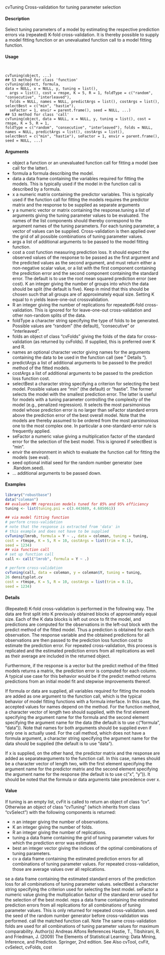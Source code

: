 
cvTuning Cross-validation for tuning parameter selection

#### Description 

Select tuning parameters of a model by estimating the respective prediction errors via (repeated)
K-fold cross-validation. It is thereby possible to supply a model fitting function or an unevaluated
function call to a model fitting function.

#### Usage 
<pre><code>

cvTuning(object, ...)
## S3 method for class 'function'
cvTuning(object, formula,
data = NULL, x = NULL, y, tuning = list(),
  args = list(), cost = rmspe, K = 5, R = 1, foldType = c("random", "consecutive", "interleaved"),
  folds = NULL, names = NULL, predictArgs = list(), costArgs = list(), selectBest = c("min", "hastie"),
  seFactor = 1, envir = parent.frame(), seed = NULL, ...)
## S3 method for class 'call'
cvTuning(object, data = NULL, x = NULL, y, tuning = list(), cost = rmspe, K = 5, R = 1,
foldType = c("random", "consecutive", "interleaved"), folds = NULL, names = NULL, predictArgs = list(), costArgs = list(), 
selectBest = c("min", "hastie"), seFactor = 1, envir = parent.frame(), seed = NULL, ...)
</code></pre>

#### Arguments 
* object a function or an unevaluated function call for fitting a model (see call for the latter).
* formula a formula describing the model.
* data a data frame containing the variables required for fitting the models. This is typically used if the model in the function call is described by a formula.
* x a numeric matrix containing the predictor variables. This is typically used if the function call for fitting the models requires the predictor matrix and the response to be supplied as separate arguments 
* y a numeric vector or matrix containing the response.tuning a list of arguments giving the tuning parameter values to be evaluated. The names of the list components should thereby correspond to the argument names of the tuning parameters. For each tuning parameter, a vector of values can be supplied. Cross-validation is then applied over the grid of all possible combinations
of tuning parameter values.
* args a list of additional arguments to be passed to the model fitting function.
* cost a cost function measuring prediction loss. It should expect the observed values of the response to be passed as the first argument and the predicted values as the second argument, and must return either a non-negative scalar value, or a list
with the first component containing the prediction error and the second component
containing the standard error. The default is to use the root mean squared prediction error (see cost).
K an integer giving the number of groups into which the data should be split (the
default is five). Keep in mind that this should be chosen such that all groups are of approximately equal size. Setting K equal to n yields leave-one-out crossvalidation.
* R an integer giving the number of replications for repeatedK-fold cross-validation. This is ignored for for leave-one-out cross-validation and other non-random splits of the data.
* foldType a character string specifying the type of folds to be generated. Possible values are "random" (the default), "consecutive" or "interleaved".
* folds an object of class "cvFolds" giving the folds of the data for cross-validation (as returned by cvFolds). If supplied, this is preferred over K and R.
* names an optional character vector giving names for the arguments containing the data to be used in the function call (see "
Details ").
* predictArgs a list of additional arguments to be passed to the predict method of the fitted
models.
* costArgs a list of additional arguments to be passed to the prediction loss function cost.
* selectBest a character string specifying a criterion for selecting the best model. Possible values are "min" (the default) or "hastie". The former selects the model with the smallest prediction error. The latter is useful for models with a tuning parameter
controlling the complexity of the model (e.g., penalized regression). It selects the most parsimonious model whose prediction error is no larger than seFactor standard errors above the prediction error of the best overall model.
Note that the models are thereby assumed to be ordered from the most parsimonious one to the most complex one. In particular a one-standard-error rule is frequently applied.
* seFactor a numeric value giving a multiplication factor of the standard error for the selection of the best model. This is ignored if selectBest is "min".
* envir the environment in which to evaluate the function call for fitting the models (see eval).
* seed optional initial seed for the random number generator (see .Random.seed).
* ... additional arguments to be passed down.



#### Examples 
```r

library("robustbase")
data("coleman")
## evaluate MM regression models tuned for 85% and 95% efficiency
tuning <- list(tuning.psi = c(3.443689, 4.685061))
```

```r
## via model fitting function
# perform cross-validation
# note that the response is extracted from 'data' in
# this example and does not have to be supplied
cvTuning(lmrob, formula = Y ~ ., data = coleman, tuning = tuning,
cost = rtmspe, K = 5, R = 10, costArgs = list(trim = 0.1),
seed = 1234)
## via function call
# set up function call
call <- call("lmrob", formula = Y ~ .)
```

```r
# perform cross-validation
cvTuning(call, data = coleman, y = coleman$Y, tuning = tuning,
26 densityplot.cv
cost = rtmspe, K = 5, R = 10, costArgs = list(trim = 0.1),
seed = 1234)

```



#### Details 

(Repeated) K-fold cross-validation is performed in the following way. The data are first split into
K previously obtained blocks of approximately equal size. Each of the K data blocks is left out
once to fit the model, and predictions are computed for the observations in the left-out block with
the predict method of the fitted model. Thus a prediction is obtained for each observation.
The response variable and the obtained predictions for all observations are then passed to the prediction
loss function cost to estimate the prediction error. For repeated cross-validation, this process
is replicated and the estimated prediction errors from all replications as well as their average are
included in the returned object.

Furthermore, if the response is a vector but the predict method of the fitted models returns a matrix, the prediction error is computed for each column. A typical use case for this behavior would be if the predict method returns predictions from an initial model fit and stepwise improvements thereof.

If formula or data are supplied, all variables required for fitting the models are added as one argument
to the function call, which is the typical behavior of model fitting functions with a formula
interface. In this case, the accepted values for names depend on the method. For the function method, a character vector of length two should supplied, with the first element specifying the argument name for the formula and the second element specifying the argument name for the data (the default is to use c("formula", "data")). Note that names for both arguments 
 should be supplied
even if only one is actually used. For the call method, which does not have a formula argument, a
character string specifying the argument name for the data should be supplied (the default is to use
"data").

If x is supplied, on the other hand, the predictor matrix and the response are added as separatearguments 
 to the function call. In this case, names should be a character vector of length two, with
the first element specifying the argument name for the predictor matrix and the second element
specifying the argument name for the response (the default is to use c("x", "y")). It should be
noted that the formula or data arguments 
 take precedence over x.

#### Value
If tuning is an empty list, cvFit is called to return an object of class "cv".
Otherwise an object of class "cvTuning" (which inherits from class "cvSelect") with the following
components is returned:

* n an integer giving the number of observations.
* K an integer giving the number of folds.
* R an integer giving the number of replications.
* tuning a data frame containing the grid of tuning parameter values for which the prediction error was estimated.
* best an integer vector giving the indices of the optimal combinations of tuning parameters.
* cv a data frame containing the estimated prediction errors for all combinations of tuning parameter values. For repeated cross-validation, those are average values
over all replications.

se a data frame containing the estimated standard errors of the prediction loss for all combinations of tuning parameter values.
selectBest a character string specifying the criterion used for selecting the best model.
seFactor a numeric value giving the multiplication factor of the standard error used for the selection of the best model.
reps a data frame containing the estimated prediction errors from all replications for all combinations of tuning parameter values. This is only returned for repeated
cross-validation.
seed the seed of the random number generator before cross-validation was performed.
call the matched function call.
Note
The same cross-validation folds are used for all combinations of tuning parameter values for maximum
comparability.
Author(s)
Andreas Alfons
References
Hastie, T., Tibshirani, R. and Friedman, J. (2009) The Elements of Statistical Learning: Data Mining,
Inference, and Prediction. Springer, 2nd edition.
See Also
cvTool, cvFit, cvSelect, cvFolds, cost
